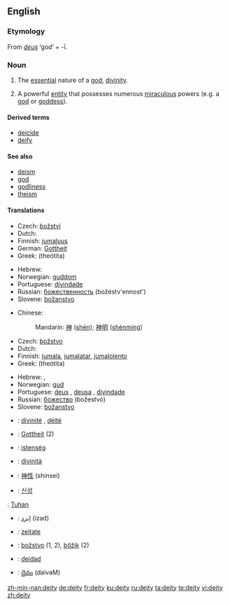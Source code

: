 {{wikipedia}}
==English==

===Etymology===
From {{L.}} ''[[deus]]'' ‘god’ + -ī.

===Noun===
{{en-noun|deit|ies}}

# {{context|religion}} The [[essential]] nature of a [[god]], [[divinity]].
# {{context|religion}} A powerful [[entity]] that possesses numerous [[miraculous]] powers (e.g. a [[god]] or [[goddess]]).

{{rfex|all}}

====Derived terms====
* [[deicide]]
* [[deify]]

====See also====
* [[deism]]
* [[god]]
* [[godliness]]
* [[theism]]

====Translations====
{{trans-top|essential nature of a god, divinity}}
*Czech: [[božství]] {{n}}
*Dutch: {{t|nl|godheid|f}}
*Finnish: [[jumaluus]]
*German: [[Gottheit]] {{f}}
*Greek: {{t|el|θεότητα|f|}} (theótita)
{{trans-mid}}
*Hebrew: {{he-translation|אלוהות|elohút}} {{f}}
*Norwegian: [[guddom]] {{m}}
*Portuguese: [[divindade]] {{f}}
*Russian: [[божественность]] (božéstv'ennost') {{f}}
*Slovene: [[božanstvo]] {{n}}
{{trans-bottom}}

{{trans-top|a powerful entity that possesses numerous miraculous powers}}
*Chinese:
*:Mandarin: [[神]] ([[shén]]); [[神明]] ([[shénmíng]])
*Czech: [[božstvo]] {{n}}
*Dutch: {{t|nl|godheid|f}}
*Finnish: [[jumala]], [[jumalatar]], [[jumalolento]]
*Greek: {{t|el|θεότητα|f|}} (theótita)
{{trans-mid}}
*Hebrew: {{he-translation|אלוהים|Elohím}}, {{he-translation|אל|él}} {{m}} {{s}}
*Norwegian: [[gud]] {{m}}
*Portuguese: [[deus]] {{m}}, [[deusa]] {{f}}, [[divindade]] {{f}}
*Russian: [[божество]] (božestvó) {{n}}
*Slovene: [[božanstvo]] {{n}}
{{trans-bottom}}

{{checktrans}}
{{trans-top|Translations to be checked}}
*{{ttbc|French}}: [[divinité]] {{f}}, [[déité]] {{f}}
*{{ttbc|German}}: [[Gottheit]] {{f}} (2)
*{{ttbc|Hungarian}}: [[istenség]]
*{{ttbc|Italian}}: [[divinità]] {{f}}
*{{ttbc|Japanese}}: [[神性]] (shinsei)
*{{ttbc|Korean}}: [[신성]]
{{trans-mid}}
{{ttbc|Malay}}: [[Tuhan]]
*{{ttbc|Persian}}: [[ایزد]] (izad)
*{{ttbc|Romanian}}: [[zeitate]] {{f}}
*{{ttbc|Slovak}}: [[božstvo]] {{n}} (1, 2), [[bôžik]] {{m}} (2)
*{{ttbc|Spanish}}: [[deidad]] {{f}}
*{{ttbc|Telugu}}: [[దైవం]] (daivaM)
{{trans-bottom}}

[[zh-min-nan:deity]]
[[de:deity]]
[[fr:deity]]
[[ku:deity]]
[[ru:deity]]
[[ta:deity]]
[[te:deity]]
[[vi:deity]]
[[zh:deity]]